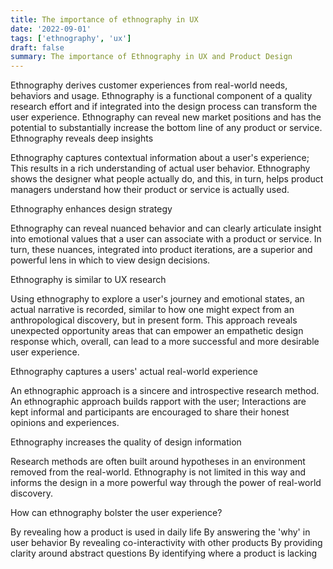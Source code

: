 ```yaml
---
title: The importance of ethnography in UX
date: '2022-09-01'
tags: ['ethnography', 'ux']
draft: false
summary: The importance of Ethnography in UX and Product Design
---
```


Ethnography derives customer experiences from real-world needs, behaviors and usage.
Ethnography is a functional component of a quality research effort and if integrated into the design process can transform the user experience.
Ethnography can reveal new market positions and has the potential to substantially increase the bottom line of any product or service.
Ethnography reveals deep insights

Ethnography captures contextual information about a user's experience; This results in a rich understanding of actual user behavior. Ethnography shows the designer what people actually do, and this, in turn, helps product managers understand how their product or service is actually used.

Ethnography enhances design strategy

Ethnography can reveal nuanced behavior and can clearly articulate insight into emotional values that a user can associate with a product or service. In turn, these nuances, integrated into product iterations, are a superior and powerful lens in which to view design decisions.

Ethnography is similar to UX research

Using ethnography to explore a user's journey and emotional states, an actual narrative is recorded, similar to how one might expect from an anthropological discovery, but in present form. This approach reveals unexpected opportunity areas that can empower an empathetic design response which, overall, can lead to a more successful and more desirable user experience.

Ethnography captures a users' actual real-world experience

An ethnographic approach is a sincere and introspective research method. An ethnographic approach builds rapport with the user; Interactions are kept informal and participants are encouraged to share their honest opinions and experiences.

Ethnography increases the quality of design information

Research methods are often built around hypotheses in an environment removed from the real-world. Ethnography is not limited in this way and informs the design in a more powerful way through the power of real-world discovery.

How can ethnography bolster the user experience?

By revealing how a product is used in daily life
By answering the 'why' in user behavior
By revealing co-interactivity with other products
By providing clarity around abstract questions
By identifying where a product is lacking

